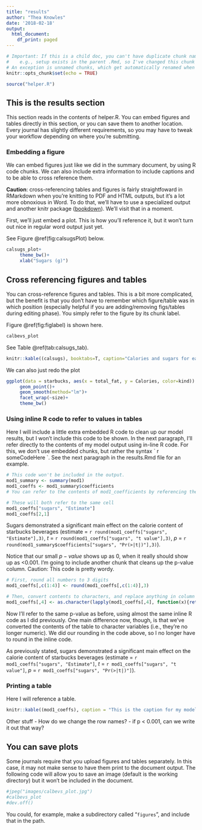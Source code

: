```yaml
---
title: "results"
author: "Thea Knowles"
date: '2018-02-18'
output:
  html_document:
    df_print: paged
---
```


```r
# Important: If this is a child doc, you can't have duplicate chunk names
#    e.g., setup exists in the parent .Rmd, so I've changed this chunk name to setup_results
# An exception is unnamed chunks, which get automatically renamed when you knit.
knitr::opts_chunk$set(echo = TRUE)
```


```r
source("helper.R")
```

## This is the results section
This section reads in the contents of helper.R. You can embed figures and tables directly in this section, or you can save them to another location. Every journal has slightly different requirements, so you may have to tweak your workflow depending on where you're submitting.

### Embedding a figure

We can embed figures just like we did in the summary document, by using R code chunks. We can also include extra information to include captions and to be able to cross reference them. 

**Caution**: cross-referencing tables and figures is fairly straightfoward in RMarkdown when you're knitting to PDF and HTML outputs, but it's a lot more obnoxious in Word. To do that, we'll have to use a specialized output and another knitr package ([bookdown](https://bookdown.org/yihui/bookdown/a-single-document.html)). We'll visit that in a moment. 

First, we'll just embed a plot. This is how you'll reference it, but it won't turn out nice in regular word output just yet. 

See Figure \@ref(fig:calsugsPlot) below.

```r
calsugs_plot+
     theme_bw()+
     xlab("Sugars (g)")
```


## Cross referencing figures and tables

You can cross-reference figures and tables. This is a bit more complicated, but the benefit is that you don't have to remember which figure/table was in which position (especially helpful if you are adding/removing figs/tables during editing phase). You simply refer to the figure by its chunk label. 

Figure \@ref(fig:figlabel) is shown here. 

```r
calbevs_plot
```


See Table \@ref(tab:calsugs_tab).

```r
knitr::kable((calsugs), booktabs=T, caption="Calories and sugars for each beverage.")
```



<!-- Figure \@ref(fig:figlabel) is shown here.  -->



We can also just redo the plot
```r
ggplot(data = starbucks, aes(x = total_fat, y = Calories, color=kind)) + 
     geom_point()+
     geom_smooth(method="lm")+
     facet_wrap(~size)+
     theme_bw()
```


### Using inline R code to refer to values in tables
Here I will include a little extra embedded R code to clean up our model results, but I won't include this code to be shown. In the next paragraph, I'll refer directly to the contents of my model output using in-line R code. For this, we don't use embedded chunks, but rather the syntax  \`\ r someCodeHere \`. See the next paragraph in the results.Rmd file for an example.


```r
# This code won't be included in the output.
mod1_summary <- summary(mod1)
mod1_coeffs <- mod1_summary$coefficients
# You can refer to the contents of mod1_coefficients by referencing the index of the cell you want to use. This is in the form mod1_coefs["row", "column"]. See the paragraph below.

# These will both refer to the same cell
mod1_coeffs["sugars", "Estimate"]
mod1_coeffs[2,1]
```


Sugars demonstrated a significant main effect on the calorie content of starbucks beverages 
(estimate = `r round(mod1_coeffs["sugars", "Estimate"],3)`, 
$t$ = `r round(mod1_coeffs["sugars", "t value"],3)`, 
$p$ = `r round(mod1_summary$coefficients["sugars", "Pr(>|t|)"],3)`).

<!-- Note: the inline R code to include the model coefficients is a little wordy. While it comes out cleanly in the output, when you're working in the .Rmd file, you can separate the code on separate lines. These won't appear as line breaks in the output; for that, you would have to enter a blank line in between. -->

Notice that our small $p-value$ shows up as 0, when it really should show up as <0.001. I'm going to include another chunk that cleans up the p-value column. Caution: This code is pretty wordy.  

```r
# First, round all numbers to 3 digits
mod1_coeffs[,c(1:4)] <- round(mod1_coeffs[,c(1:4)],3)

# Then, convert contents to characters, and replace anything in column 4 (p-vals) that is less than 0.001 with "<0.001"
mod1_coeffs[,4] <- as.character(lapply(mod1_coeffs[,4], function(x){return(ifelse(x<0.001, "<0.001", as.character(round(x,3))))}))

```

Now I'll refer to the same p-value as before, using almost the same inline R code as I did previously. One main difference now, though, is that we've converted the contents of the table to character variables (i.e., they're no longer numeric). We did our rounding in the code above, so I no longer have to round in the inline code. 

As previously stated, sugars demonstrated a significant main effect on the calorie content of starbucks beverages 
(estimate = `r mod1_coeffs["sugars", "Estimate"]`, 
$t$ = `r mod1_coeffs["sugars", "t value"]`, 
$p$ = `r mod1_coeffs["sugars", "Pr(>|t|)"]`).


### Printing a table
Here I will reference a table. 

```r
knitr::kable((mod1_coeffs), caption = "This is the caption for my model coefficients table.")
```


Other stuff
- How do we change the row names?
- if p < 0.001, can we write it out that way?




## You can save plots
Some journals require that you upload figures and tables separately. In this case, it may not make sense to have them print to the document output. The following code will allow you to save an image (default is the working directory) but it won't be included in the document.

```r
#jpeg("images/calbevs_plot.jpg")
#calbevs_plot
#dev.off()
```

You could, for example, make a subdirectory called "`figures`", and include that in the path. 
